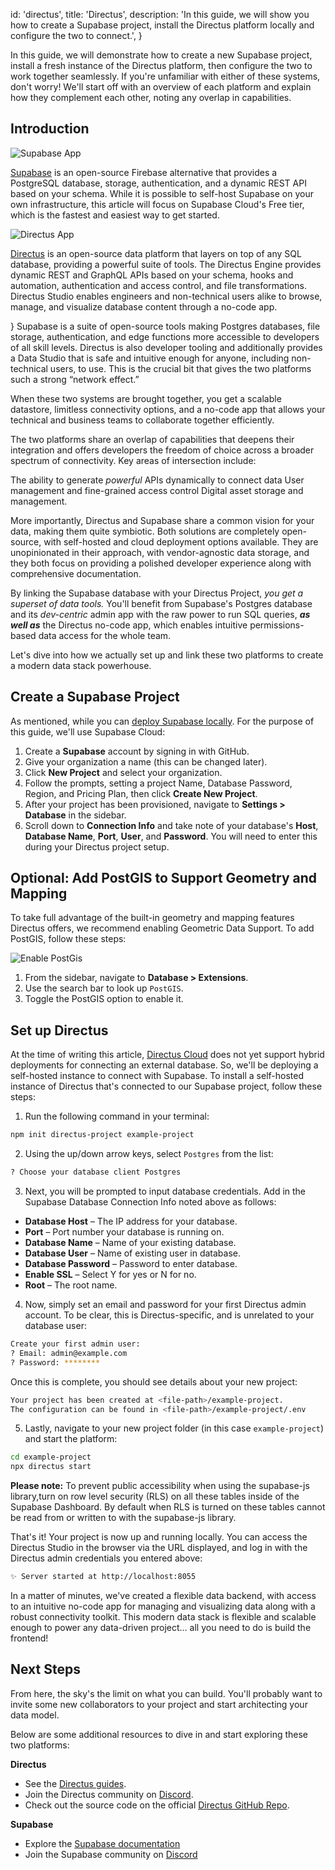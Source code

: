 
  id: 'directus',
  title: 'Directus',
  description:
    'In this guide, we will show you how to create a Supabase project, install the Directus platform locally and configure the two to connect.',
}

In this guide, we will demonstrate how to create a new Supabase project, install a fresh instance of the Directus platform, then configure the two to work together seamlessly. If you're unfamiliar with either of these systems, don't worry! We'll start off with an overview of each platform and explain how they complement each other, noting any overlap in capabilities.

## Introduction

![Supabase App](/docs/img/guides/integrations/directus/supabase-20220608A.webp)

[Supabase](https://supabase.com/) is an open-source Firebase alternative that provides a PostgreSQL database, storage, authentication, and a dynamic REST API based on your schema. While it is possible to self-host Supabase on your own infrastructure, this article will focus on Supabase Cloud's Free tier, which is the fastest and easiest way to get started.

![Directus App](/docs/img/guides/integrations/directus/directus-20220608A.webp)

[Directus](https://directus.io/) is an open-source data platform that layers on top of any SQL database, providing a powerful suite of tools. The Directus Engine provides dynamic REST and GraphQL APIs based on your schema, hooks and automation, authentication and access control, and file transformations. Directus Studio enables engineers and non-technical users alike to browse, manage, and visualize database content through a no-code app.

}
Supabase is a suite of open-source tools making Postgres databases, file storage, authentication, and edge functions more accessible to developers of all skill levels. Directus is also developer tooling and additionally provides a Data Studio that is safe and intuitive enough for anyone, including non-technical users, to use. This is the crucial bit that gives the two platforms such a strong “network effect.”

When these two systems are brought together, you get a scalable datastore, limitless connectivity options, and a no-code app that allows your technical and business teams to collaborate together efficiently.

The two platforms share an overlap of capabilities that deepens their integration and offers developers the freedom of choice across a broader spectrum of connectivity. Key areas of intersection include:

The ability to generate _powerful_ APIs dynamically to connect data
User management and fine-grained access control
Digital asset storage and management.

More importantly, Directus and Supabase share a common vision for your data, making them quite symbiotic. Both solutions are completely open-source, with self-hosted and cloud deployment options available. They are unopinionated in their approach, with vendor-agnostic data storage, and they both focus on providing a polished developer experience along with comprehensive documentation.

By linking the Supabase database with your Directus Project, _you get a superset of data tools._ You'll benefit from Supabase's Postgres database and its _dev-centric_ admin app with the raw power to run SQL queries, **_as well as_** the Directus no-code app, which enables intuitive permissions-based data access for the whole team.

Let's dive into how we actually set up and link these two platforms to create a modern data stack powerhouse.

## Create a Supabase Project

As mentioned, while you can [deploy Supabase locally](/docs/guides/cli/local-development). For the purpose of this guide, we'll use Supabase Cloud:

1. Create a **Supabase** account by signing in with GitHub.
2. Give your organization a name (this can be changed later).
3. Click **New Project** and select your organization.
4. Follow the prompts, setting a project Name, Database Password, Region, and Pricing Plan, then click **Create New Project**.
5. After your project has been provisioned, navigate to **Settings > Database** in the sidebar.
6. Scroll down to **Connection Info** and take note of your database's **Host**, **Database Name**, **Port**, **User**, and **Password**. You will need to enter this during your Directus project setup.

## Optional: Add PostGIS to Support Geometry and Mapping

To take full advantage of the built-in geometry and mapping features Directus offers, we recommend enabling Geometric Data Support. To add PostGIS, follow these steps:

![Enable PostGis](/docs/img/guides/integrations/directus/enable-PostGIS-20220608A.webp)

1. From the sidebar, navigate to **Database > Extensions**.
2. Use the search bar to look up `PostGIS`.
3. Toggle the PostGIS option to enable it.

## Set up Directus

At the time of writing this article, [Directus Cloud](https://directus.cloud/) does not yet support hybrid deployments for connecting an external database. So, we'll be deploying a self-hosted instance to connect with Supabase. To install a self-hosted instance of Directus that's connected to our Supabase project, follow these steps:

1. Run the following command in your terminal:

```bash
npm init directus-project example-project
```

2. Using the up/down arrow keys, select `Postgres` from the list:

```bash
? Choose your database client Postgres
```

3. Next, you will be prompted to input database credentials. Add in the Supabase Database Connection Info noted above as follows:

- **Database Host** – The IP address for your database.
- **Port** – Port number your database is running on.
- **Database Name** – Name of your existing database.
- **Database User** – Name of existing user in database.
- **Database Password** – Password to enter database.
- **Enable SSL** – Select Y for yes or N for no.
- **Root** – The root name.

4. Now, simply set an email and password for your first Directus admin account. To be clear, this is Directus-specific, and is unrelated to your database user:

```bash
Create your first admin user:
? Email: admin@example.com
? Password: ********
```

Once this is complete, you should see details about your new project:

```bash
Your project has been created at <file-path>/example-project.
The configuration can be found in <file-path>/example-project/.env
```

5. Lastly, navigate to your new project folder (in this case `example-project`) and start the platform:

```bash
cd example-project
npx directus start
```

**Please note:** To prevent public accessibility when using the supabase-js library,turn on row level security (RLS) on all these tables inside of the Supabase Dashboard. By default when RLS is turned on these tables cannot be read from or written to with the supabase-js library.

That's it! Your project is now up and running locally. You can access the Directus Studio in the browser via the URL displayed, and log in with the Directus admin credentials you entered above:

```bash
✨ Server started at http://localhost:8055
```

In a matter of minutes, we've created a flexible data backend, with access to an intuitive no-code app for managing and visualizing data along with a robust connectivity toolkit. This modern data stack is flexible and scalable enough to power any data-driven project… all you need to do is build the frontend!

## Next Steps

From here, the sky's the limit on what you can build. You'll probably want to invite some new collaborators to your project and start architecting your data model.

Below are some additional resources to dive in and start exploring these two platforms:

**Directus**

- See the [Directus guides](https://directus.io/guides/).
- Join the Directus community on [Discord](https://directus.chat/).
- Check out the source code on the official [Directus GitHub Repo](https://github.com/directus/directus).

**Supabase**

- Explore the [Supabase documentation](https://supabase.com/docs)
- Join the Supabase community on [Discord](https://discord.supabase.com/)


